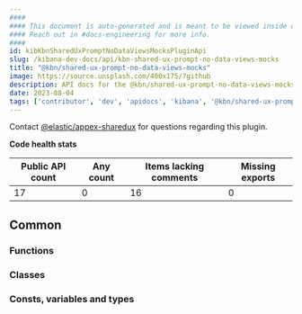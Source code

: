 ```yaml
---
####
#### This document is auto-generated and is meant to be viewed inside our experimental, new docs system.
#### Reach out in #docs-engineering for more info.
####
id: kibKbnSharedUxPromptNoDataViewsMocksPluginApi
slug: /kibana-dev-docs/api/kbn-shared-ux-prompt-no-data-views-mocks
title: "@kbn/shared-ux-prompt-no-data-views-mocks"
image: https://source.unsplash.com/400x175/?github
description: API docs for the @kbn/shared-ux-prompt-no-data-views-mocks plugin
date: 2023-08-04
tags: ['contributor', 'dev', 'apidocs', 'kibana', '@kbn/shared-ux-prompt-no-data-views-mocks']
---
```




Contact [@elastic/appex-sharedux](https://github.com/orgs/elastic/teams/appex-sharedux) for questions regarding this plugin.

**Code health stats**

| Public API count  | Any count | Items lacking comments | Missing exports |
|-------------------|-----------|------------------------|-----------------|
| 17 | 0 | 16 | 0 |

## Common

### Functions
<DocDefinitionList data={kbnSharedUxPromptNoDataViewsMocksObj.common.functions}/>

### Classes
<DocDefinitionList data={kbnSharedUxPromptNoDataViewsMocksObj.common.classes}/>

### Consts, variables and types
<DocDefinitionList data={kbnSharedUxPromptNoDataViewsMocksObj.common.misc}/>

